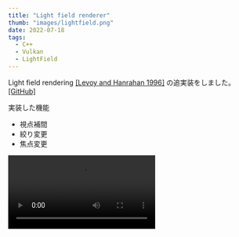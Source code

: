 ```yaml
---
title: "Light field renderer"
thumb: "images/lightfield.png"
date: 2022-07-18
tags:
  - C++
  - Vulkan
  - LightField
---
```



Light field rendering [[Levoy and Hanrahan 1996]](https://graphics.stanford.edu/papers/light/) の追実装をしました。
[[GitHub]](https://github.com/yknishidate/Reactive)

実装した機能
- 視点補間
- 絞り変更
- 焦点変更

<Video src="https://github.com/yknishidate/yknishidate.github.io/blob/md/src/posts/images/lightfield.mp4?raw=true" ></Video>
